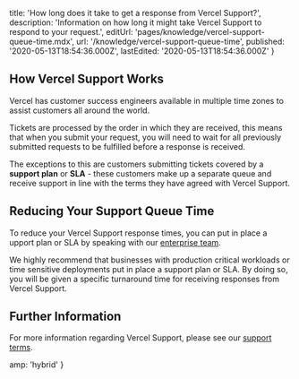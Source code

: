 
  title: 'How long does it take to get a response from Vercel Support?',
  description:
    'Information on how long it might take Vercel Support to respond to your request.',
  editUrl: 'pages/knowledge/vercel-support-queue-time.mdx',
  url: '/knowledge/vercel-support-queue-time',
  published: '2020-05-13T18:54:36.000Z',
  lastEdited: '2020-05-13T18:54:36.000Z'
}

## How Vercel Support Works

Vercel has customer success engineers available in multiple time zones to assist customers all around the world.

Tickets are processed by the order in which they are received, this means that when you submit your request, you will need to wait for all previously submitted requests to be fulfilled before a response is received.

The exceptions to this are customers submitting tickets covered by a **support plan** or **SLA** - these customers make up a separate queue and receive support in line with the terms they have agreed with Vercel Support.

## Reducing Your Support Queue Time

To reduce your Vercel Support response times, you can put in place a upport plan or SLA by speaking with our [enterprise team](https://vercel.com/contact/sales).

We highly recommend that businesses with production critical workloads or time sensitive deployments put in place a support plan or SLA. By doing so, you will be given a specific turnaround time for receiving responses from Vercel Support.

## Further Information

For more information regarding Vercel Support, please see our [support terms](/legal/support-terms).


  amp: 'hybrid'
}
